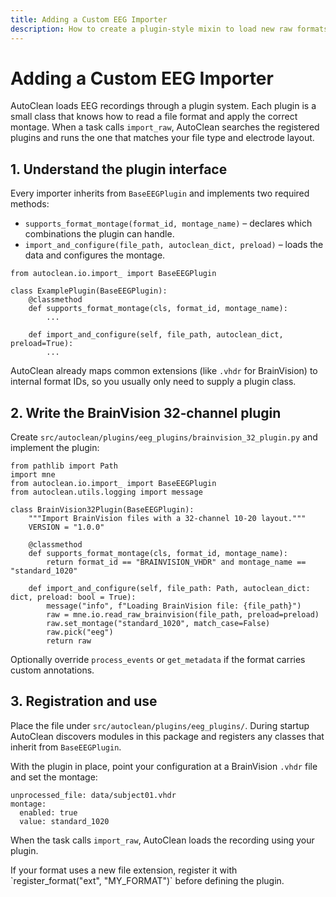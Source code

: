 ```yaml
---
title: Adding a Custom EEG Importer
description: How to create a plugin-style mixin to load new raw formats like BrainVision 32‑channel recordings.
---
```


# Adding a Custom EEG Importer

AutoClean loads EEG recordings through a plugin system. Each plugin is a small class that knows how to read a file format and apply the correct montage. When a task calls `import_raw`, AutoClean searches the registered plugins and runs the one that matches your file type and electrode layout.

## 1. Understand the plugin interface

Every importer inherits from `BaseEEGPlugin` and implements two required methods:

- `supports_format_montage(format_id, montage_name)` – declares which combinations the plugin can handle.
- `import_and_configure(file_path, autoclean_dict, preload)` – loads the data and configures the montage.

```
from autoclean.io.import_ import BaseEEGPlugin

class ExamplePlugin(BaseEEGPlugin):
    @classmethod
    def supports_format_montage(cls, format_id, montage_name):
        ...

    def import_and_configure(self, file_path, autoclean_dict, preload=True):
        ...
```

AutoClean already maps common extensions (like `.vhdr` for BrainVision) to internal format IDs, so you usually only need to supply a plugin class.

## 2. Write the BrainVision 32‑channel plugin

Create `src/autoclean/plugins/eeg_plugins/brainvision_32_plugin.py` and implement the plugin:

```
from pathlib import Path
import mne
from autoclean.io.import_ import BaseEEGPlugin
from autoclean.utils.logging import message

class BrainVision32Plugin(BaseEEGPlugin):
    """Import BrainVision files with a 32‑channel 10-20 layout."""
    VERSION = "1.0.0"

    @classmethod
    def supports_format_montage(cls, format_id, montage_name):
        return format_id == "BRAINVISION_VHDR" and montage_name == "standard_1020"

    def import_and_configure(self, file_path: Path, autoclean_dict: dict, preload: bool = True):
        message("info", f"Loading BrainVision file: {file_path}")
        raw = mne.io.read_raw_brainvision(file_path, preload=preload)
        raw.set_montage("standard_1020", match_case=False)
        raw.pick("eeg")
        return raw
```

Optionally override `process_events` or `get_metadata` if the format carries custom annotations.

## 3. Registration and use

Place the file under `src/autoclean/plugins/eeg_plugins/`. During startup AutoClean discovers modules in this package and registers any classes that inherit from `BaseEEGPlugin`.

With the plugin in place, point your configuration at a BrainVision `.vhdr` file and set the montage:

```
unprocessed_file: data/subject01.vhdr
montage:
  enabled: true
  value: standard_1020
```

When the task calls `import_raw`, AutoClean loads the recording using your plugin.

<Tip>
If your format uses a new file extension, register it with `register_format("ext", "MY_FORMAT")` before defining the plugin.
</Tip>
